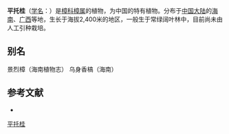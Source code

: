 {{Speciesbox
| name = 平托桂
| status = 
| status_system = 
| image =
| genus = Cinnamomum
| species = tsoi
| authority = Allen
}}

'''平托桂'''（[[学名|学名]]：{{lang|la|''Cinnamomum tsoi''}}）是[[樟科|樟科]][[樟属|樟属]]的植物，为中国的特有植物。分布于[[中国大陆|中国大陆]]的[[海南|海南]]、[[广西|广西]]等地，生长于海拔2,400米的地区，一般生于常绿阔叶林中，目前尚未由人工引种栽培。

== 别名 ==
景烈樟（海南植物志） 乌身香槁（海南）

== 参考文献 ==
<div class="references-small">
* {{cite web| url =http://www.bioinfo.cn/db05/KmzwSpecies.php?action=view&id=11903| title =平托桂| work =《中国高等植物数据库全库》| publisher =中国科学院微生物研究所| author =昆明植物研究所| accessdate =2009-02-24| deadurl =yes| archiveurl =https://web.archive.org/web/20160305072307/http://www.bioinfo.cn/db05/KmzwSpecies.php?action=view&id=11903| archivedate =2016-03-05}}
</div>
{{Taxonbar|from=Q11060988}}

[[Category:樟属|平托桂]]


{{植物小作品}}